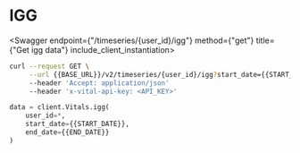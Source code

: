 
# IGG

<Swagger endpoint={"/timeseries/{user_id}/igg"} method={"get"} title={"Get igg data"} include_client_instantiation>

```bash
curl --request GET \
     --url {{BASE_URL}}/v2/timeseries/{user_id}/igg?start_date={{START_DATE}}&end_date={{END_DATE}} \
     --header 'Accept: application/json'
     --header 'x-vital-api-key: <API_KEY>'
```

```python
data = client.Vitals.igg(
    user_id=*,
    start_date={{START_DATE}},
    end_date={{END_DATE}}
)
```

</Swagger>
